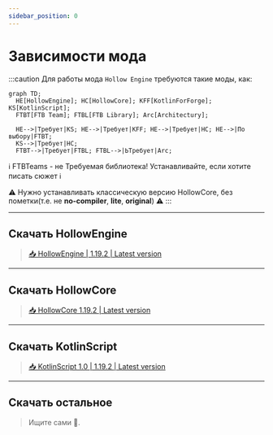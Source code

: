 ```yaml
---
sidebar_position: 0
---
```


# Зависимости мода

:::caution Для работы мода `Hollow Engine` требуются такие моды, как:
```mermaid
graph TD;
  HE[HollowEngine]; HC[HollowCore]; KFF[KotlinForForge]; KS[KotlinScript];
  FTBT[FTB Team]; FTBL[FTB Library]; Arc[Architectury];
  
  HE-->|Требует|KS; HE-->|Требует|KFF; HE-->|Требует|HC; HE-->|По выбору|FTBT;
  KS-->|Требует|HC;
  FTBT-->|Требует|FTBL; FTBL-->|ЬТребует|Arc;
```
ℹ️ FTBTeams - не Требуемая библиотека! Устанавливайте, если хотите писать сюжет ℹ️

⚠️ Нужно устанавливать классическую версию HollowCore, без пометки(т.е. не **no-compiler**, **lite**, **original**) ⚠️
:::

---

## Скачать HollowEngine

> [📥 HollowEngine | 1.19.2 | Latest version](https://github.com/HollowHorizon/HollowEngine/releases/tag/lasted-1.19.2)

---

## Скачать HollowCore

> [📥 HollowCore 1.19.2 | Latest version](https://github.com/HollowHorizon/HollowCore/releases/tag/latest-1.19.2)

---

## Скачать KotlinScript

> [📥 KotlinScript 1.0 | 1.19.2 | Latest version](https://github.com/HollowHorizon/KotlinScriptForForge/releases/tag/latest-1.19.2)

---

## Скачать остальное

> Ищите сами 🙂.
